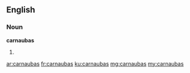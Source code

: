 ==English==

===Noun===
'''carnaubas'''

# {{plural of|carnauba}}

[[ar:carnaubas]]
[[fr:carnaubas]]
[[ku:carnaubas]]
[[mg:carnaubas]]
[[my:carnaubas]]